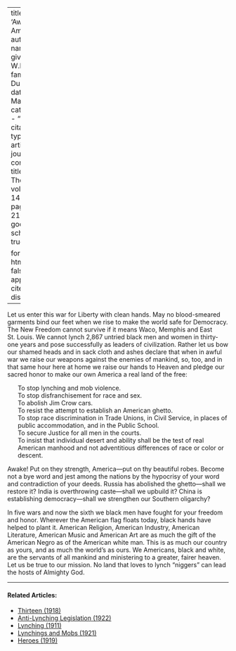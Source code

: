 
---
title: 'Awake America'
author:
  - name:
      given: W.E.B.
      family: Du Bois
date: Mar. 1917
categories: 
  - ""
citation: 
  type: article-journal
  container-title: The Crisis
  volume: 14
  issue: 5
  page: 216-217
google-scholar: true

format:
  html:
    toc: false
    appendix-cite-as: display
---


Let us enter this war for Liberty with clean hands. May no blood-smeared garments bind our feet when we rise to make the world safe for Democracy. The New Freedom cannot survive if it means Waco, Memphis and East St. Louis. We cannot lynch 2,867 untried black men and women in thirty-one years and pose successfully as leaders of civilization. Rather let us bow our shamed heads and in sack cloth and ashes declare that when in awful war we raise our weapons against the enemies of mankind, so, too, and in that same hour here at home we raise our hands to Heaven and pledge our sacred honor to make our own America a real land of the free:
<ul style="list-style: none;">
<li>To stop lynching and mob violence.
<li>To stop disfranchisement for race and sex.
<li>To abolish Jim Crow cars.
<li>To resist the attempt to establish an American ghetto.
<li>To stop race discrimination in Trade Unions, in Civil Service, in places of public accommodation, and in the Public School.
<li>To secure Justice for all men in the courts.
<li>To insist that individual desert and ability shall be the test of real American manhood and not adventitious differences of race or color or descent.
</ul>

Awake! Put on they strength, America---put on thy beautiful robes. Become not a bye word and jest among the nations by the hypocrisy of your word and contradiction of your deeds. Russia has abolished the ghetto---shall we restore it? India is overthrowing caste---shall we upbuild it? China is establishing democracy---shall we strengthen our Southern oligarchy?

In five wars and now the sixth we black men have fought for your freedom and honor. Wherever the American flag floats today, black hands have helped to plant it. American Religion, American Industry, American Literature, American Music and American Art are as much the gift of the American Negro as of the American white man. This is as much our country as yours, and as much the world's as ours. We Americans, black and white, are the servants of all mankind and ministering to a greater, fairer heaven. Let us be true to our mission. No land that loves to lynch "niggers" can lead the hosts of Almighty God.

<!-- Similar articles start here -->

<hr>
#### Related Articles:

* [Thirteen (1918)](/Volumes/15/03/thirteen.html)
* [Anti-Lynching Legislation (1922)](/Volumes/22/01/anti-lynching_legislation.html)
* [Lynching (1911)](/Volumes/02/04/lynching.html)
* [Lynchings and Mobs (1921)](/Volumes/22/04/lynchings.html)
* [Heroes (1919)](/Volumes/19/01/heroes.html)

<!-- Similar articles end here -->